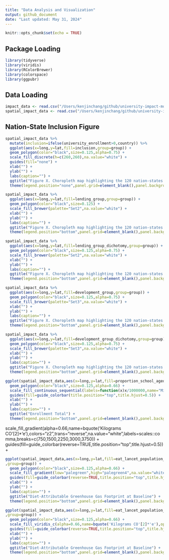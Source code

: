 ```yaml
---
title: "Data Analysis and Visualization"
output: github_document
date: "Last updated: May 31, 2024"
---
```


```r
knitr::opts_chunk$set(echo = TRUE)
```

## Package Loading

```r
library(tidyverse)
library(viridis)
library(RColorBrewer)
library(colorspace)
library(ggpubr)
```

## Data Loading

```r
impact_data <- read.csv("/Users/kenjinchang/github/university-impact-model/data/model-output/university-impact-model.csv")
spatial_impact_data <- read.csv("/Users/kenjinchang/github/university-impact-model/data/model-output/university-impact-model-shapefile.csv")
```


## Nation-State Inclusion Figure

```r
spatial_impact_data %>%
  mutate(inclusion=ifelse(university_enrollment>0,country)) %>%
  ggplot(aes(x=long,y=lat,fill=inclusion,group=group)) + 
  geom_polygon(color="black",size=0.125,alpha=0.75) +
  scale_fill_discrete(h=c(260,260),na.value="white") +
  guides(fill="none") +
  xlab("") + 
  ylab("") +
  labs(caption="") +
  ggtitle("Figure X. Choropleth map highlighting the 120 nation-states included in our analyses.") +
  theme(legend.position="none",panel.grid=element_blank(),panel.background=element_rect(fill="white"),panel.border=element_rect(fill=NA),axis.text=element_blank(),axis.ticks=element_blank())
```



```r
spatial_impact_data %>%
  ggplot(aes(x=long,y=lat,fill=lending_group,group=group)) + 
  geom_polygon(color="black",size=0.125) +
  scale_fill_brewer(palette="Set2",na.value="white") +
  xlab("") + 
  ylab("") +
  labs(caption="") +
  ggtitle("Figure X. Choropleth map highlighting the 120 nation-states included in our analyses.") +
  theme(legend.position="bottom",panel.grid=element_blank(),panel.background=element_rect(fill="white"),panel.border=element_rect(fill=NA),axis.text=element_blank(),axis.ticks=element_blank())
```

```r
spatial_impact_data %>%
  ggplot(aes(x=long,y=lat,fill=lending_group_dichotomy,group=group)) + 
  geom_polygon(color="black",size=0.125,alpha=0.75) +
  scale_fill_brewer(palette="Set2",na.value="white") +
  xlab("") + 
  ylab("") +
  labs(caption="") +
  ggtitle("Figure X. Choropleth map highlighting the 120 nation-states included in our analyses.") +
  theme(legend.position="bottom",panel.grid=element_blank(),panel.background=element_rect(fill="white"),panel.border=element_rect(fill=NA),axis.text=element_blank(),axis.ticks=element_blank())
```


```r
spatial_impact_data %>%
  ggplot(aes(x=long,y=lat,fill=development_group,group=group)) + 
  geom_polygon(color="black",size=0.125,alpha=0.75) +
  scale_fill_brewer(palette="Set3",na.value="white") +
  xlab("") + 
  ylab("") +
  labs(caption="") +
  ggtitle("Figure X. Choropleth map highlighting the 120 nation-states included in our analyses.") +
  theme(legend.position="bottom",panel.grid=element_blank(),panel.background=element_rect(fill="white"),panel.border=element_rect(fill=NA),axis.text=element_blank(),axis.ticks=element_blank())
```

```r
spatial_impact_data %>%
  ggplot(aes(x=long,y=lat,fill=development_group_dichotomy,group=group)) + 
  geom_polygon(color="black",size=0.125,alpha=0.75) +
  scale_fill_brewer(palette="Set3",na.value="white") +
  xlab("") + 
  ylab("") +
  labs(caption="") +
  ggtitle("Figure X. Choropleth map highlighting the 120 nation-states included in our analyses.") +
  theme(legend.position="bottom",panel.grid=element_blank(),panel.background=element_rect(fill="white"),panel.border=element_rect(fill=NA),axis.text=element_blank(),axis.ticks=element_blank())
```


```r
ggplot(spatial_impact_data,aes(x=long,y=lat,fill=proportion_school_aged_enrolled,group=group)) + 
  geom_polygon(color="black",size=0.125,alpha=0.66) + 
  scale_fill_continuous_sequential(labels=function(x)x/1000000,name="Millions Enrolled",palette="Purple-Blue",na.value="white",breaks=c(0,6000000,12000000,18000000,24000000,30000000),alpha=0.66) +
  guides(fill=guide_colorbar(title.position="top",title.hjust=0.5)) +
  xlab("") + 
  ylab("") +
  labs(caption="") +
  ggtitle("Enrollment Total") +
  theme(legend.position="bottom",panel.grid=element_blank(),panel.background=element_rect(fill="white"),panel.border=element_rect(fill=NA),axis.text=element_blank(),axis.ticks=element_blank(),legend.key.width=unit(3.5,"cm"))
```



scale_fill_gradient(alpha=0.66,name=bquote('Kilograms CO'[2]*'e'),colors="z2",trans="reverse",na.value="white",labels=scales::comma,breaks=c(750,1500,2250,3000,3750)) +
  guides(fill=guide_colorbar(reverse=TRUE,title.position="top",title.hjust=0.5)) +
  
```r
ggplot(spatial_impact_data,aes(x=long,y=lat,fill=eat_lancet_population_percent_reduction_kg_co2e
,group=group)) + 
  geom_polygon(color="black",size=0.125,alpha=0.66) + 
  scale_fill_gradient(low="palegreen",high="palegreen4",na.value="white") +
  guides(fill=guide_colorbar(reverse=TRUE,title.position="top",title.hjust=0.5)) +
  xlab("") + 
  ylab("") +
  labs(caption="") +
  ggtitle("Diet-Attributable Greenhouse Gas Footprint at Baseline") +
  theme(legend.position="bottom",panel.grid=element_blank(),panel.background=element_rect(fill="white"),panel.border=element_rect(fill=NA),axis.text=element_blank(),axis.ticks=element_blank(),legend.key.width=unit(3.5,"cm"))
```

```r
ggplot(spatial_impact_data,aes(x=long,y=lat,fill=eat_lancet_population_reduction_kg_co2e
,group=group)) + 
  geom_polygon(color="black",size=0.125,alpha=0.66) + 
  scale_fill_viridis_c(alpha=0.66,name=bquote('Kilograms CO'[2]*'e'),option="F",trans="reverse",na.value="white",labels=scales::comma,breaks=c(750,1500,2250,3000,3750)) +
  guides(fill=guide_colorbar(reverse=TRUE,title.position="top",title.hjust=0.5)) +
  xlab("") + 
  ylab("") +
  labs(caption="") +
  ggtitle("Diet-Attributable Greenhouse Gas Footprint at Baseline") +
  theme(legend.position="bottom",panel.grid=element_blank(),panel.background=element_rect(fill="white"),panel.border=element_rect(fill=NA),axis.text=element_blank(),axis.ticks=element_blank(),legend.key.width=unit(3.5,"cm"))
```

